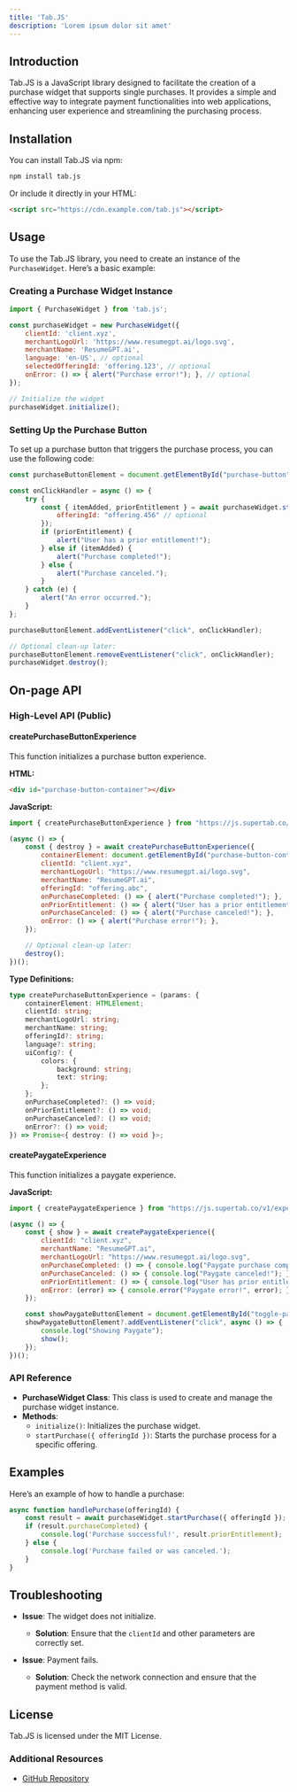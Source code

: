 ```yaml
---
title: 'Tab.JS'
description: 'Lorem ipsum dolor sit amet'
---
```


## Introduction
Tab.JS is a JavaScript library designed to facilitate the creation of a purchase widget that supports single purchases. It provides a simple and effective way to integrate payment functionalities into web applications, enhancing user experience and streamlining the purchasing process.

## Installation
You can install Tab.JS via npm:

```bash
npm install tab.js
```

Or include it directly in your HTML:

```html
<script src="https://cdn.example.com/tab.js"></script>
```

## Usage
To use the Tab.JS library, you need to create an instance of the `PurchaseWidget`. Here’s a basic example:

### Creating a Purchase Widget Instance

```javascript
import { PurchaseWidget } from 'tab.js';

const purchaseWidget = new PurchaseWidget({
    clientId: 'client.xyz',
    merchantLogoUrl: 'https://www.resumegpt.ai/logo.svg',
    merchantName: 'ResumeGPT.ai',
    language: 'en-US', // optional
    selectedOfferingId: 'offering.123', // optional
    onError: () => { alert("Purchase error!"); }, // optional
});

// Initialize the widget
purchaseWidget.initialize();
```

### Setting Up the Purchase Button

To set up a purchase button that triggers the purchase process, you can use the following code:

```javascript
const purchaseButtonElement = document.getElementById("purchase-button");

const onClickHandler = async () => {
    try {
        const { itemAdded, priorEntitlement } = await purchaseWidget.startPurchase({
            offeringId: "offering.456" // optional
        });
        if (priorEntitlement) {
            alert("User has a prior entitlement!");
        } else if (itemAdded) {
            alert("Purchase completed!");
        } else {
            alert("Purchase canceled.");
        }
    } catch (e) {
        alert("An error occurred.");
    }
};

purchaseButtonElement.addEventListener("click", onClickHandler);

// Optional clean-up later:
purchaseButtonElement.removeEventListener("click", onClickHandler);
purchaseWidget.destroy();
```

## On-page API

### High-Level API (Public)

#### createPurchaseButtonExperience
This function initializes a purchase button experience.

**HTML:**
```html
<div id="purchase-button-container"></div>
```

**JavaScript:**
```javascript
import { createPurchaseButtonExperience } from "https://js.supertab.co/v1/experiences.js";

(async () => {
    const { destroy } = await createPurchaseButtonExperience({
        containerElement: document.getElementById("purchase-button-container"),
        clientId: "client.xyz",
        merchantLogoUrl: "https://www.resumegpt.ai/logo.svg",
        merchantName: "ResumeGPT.ai",
        offeringId: "offering.abc",
        onPurchaseCompleted: () => { alert("Purchase completed!"); },
        onPriorEntitlement: () => { alert("User has a prior entitlement!"); },
        onPurchaseCanceled: () => { alert("Purchase canceled!"); },
        onError: () => { alert("Purchase error!"); },
    });

    // Optional clean-up later:
    destroy();
})();
```

**Type Definitions:**
```typescript
type createPurchaseButtonExperience = (params: {
    containerElement: HTMLElement;
    clientId: string;
    merchantLogoUrl: string;
    merchantName: string;
    offeringId?: string;
    language?: string;
    uiConfig?: {
        colors: {
            background: string;
            text: string;
        };
    };
    onPurchaseCompleted?: () => void;
    onPriorEntitlement?: () => void;
    onPurchaseCanceled?: () => void;
    onError?: () => void;
}) => Promise<{ destroy: () => void }>;
```

#### createPaygateExperience
This function initializes a paygate experience.

**JavaScript:**
```javascript
import { createPaygateExperience } from "https://js.supertab.co/v1/experiences.js";

(async () => {
    const { show } = await createPaygateExperience({
        clientId: "client.xyz",
        merchantName: "ResumeGPT.ai",
        merchantLogoUrl: "https://www.resumegpt.ai/logo.svg",
        onPurchaseCompleted: () => { console.log("Paygate purchase completed!"); },
        onPurchaseCanceled: () => { console.log("Paygate canceled!"); },
        onPriorEntitlement: () => { console.log("User has prior entitlement."); },
        onError: (error) => { console.error("Paygate error!", error); },
    });

    const showPaygateButtonElement = document.getElementById("toggle-paygate-button");
    showPaygateButtonElement?.addEventListener("click", async () => {
        console.log("Showing Paygate");
        show();
    });
})();
```

### API Reference
- **PurchaseWidget Class**: This class is used to create and manage the purchase widget instance.
- **Methods**:
  - `initialize()`: Initializes the purchase widget.
  - `startPurchase({ offeringId })`: Starts the purchase process for a specific offering.

## Examples
Here’s an example of how to handle a purchase:

```javascript
async function handlePurchase(offeringId) {
    const result = await purchaseWidget.startPurchase({ offeringId });
    if (result.purchaseCompleted) {
        console.log('Purchase successful!', result.priorEntitlement);
    } else {
        console.log('Purchase failed or was canceled.');
    }
}
```

## Troubleshooting
- **Issue**: The widget does not initialize.
  - **Solution**: Ensure that the `clientId` and other parameters are correctly set.

- **Issue**: Payment fails.
  - **Solution**: Check the network connection and ensure that the payment method is valid.



## License
Tab.JS is licensed under the MIT License.

### Additional Resources
- [GitHub Repository](https://github.com/laterpay/supertab-js)
